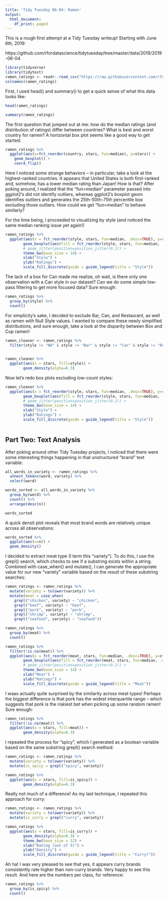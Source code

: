 ```yaml
---
title: 'Tidy Tuesday 06-04: Ramen'
output:
  html_document:
    df_print: paged
---
```


This is a rough first attempt at a Tidy Tuesday writeup! Starting with June 6th, 2019:

https://github.com/rfordatascience/tidytuesday/tree/master/data/2019/2019-06-04

```r
library(tidyverse)
library(tidytext)
ramen_ratings <- readr::read_csv("https://raw.githubusercontent.com/rfordatascience/tidytuesday/master/data/2019/2019-06-04/ramen_ratings.csv")
colnames(ramen_ratings)

```
First, I used head() and summary() to get a quick sense of what this data looks like:

```r
head(ramen_ratings)
```

```r
summary(ramen_ratings)
```

The first question that jumped out at me: how do the median ratings (and distribution of ratings) differ between countries? What is best and worst country for ramen? A horizontal box plot seems like a good way to get started:

```r
ramen_ratings %>%
  ggplot(aes(x=fct_reorder(country, stars, fun=median), y=stars)) + 
    geom_boxplot() + 
    coord_flip()
```

Here I noticed some strange behaviors -- in particular, take a look at the highest-ranked countries. It appears that United States is both first-ranked and, somehow, has a lower median rating than Japan! How is that? After poking around, I realized that the "fun=median" parameter passed into ggplot2's did not identify outliers, whereas ggplot2's boxplot geom identifies outliers and generates the 25th-50th-75th percentile box excluding those outliers. How could we get "fun=median" to behave similarly?

For the time being, I proceeded to visualizing by style (and noticed the same median ranking issue yet again!)


```r
ramen_ratings %>%
  ggplot(aes(x = fct_reorder(style, stars, fun=median, .desc=TRUE), y=stars)) +
        geom_boxplot(aes(fill = fct_reorder(style, stars, fun=median, .desc=TRUE))) +
        # geom_jitter(position=position_jitter(0.2)) +
        theme_bw(base_size = 14) +
        xlab("Style") +
        ylab("Ratings") +
        scale_fill_discrete(guide = guide_legend(title = "Style"))
```
The lack of a box for Can made me realize, oh wait, is there only one observation with a Can style in our dataset? Can we do some simple low-pass filtering to get more focused data? Sure enough:

```r
ramen_ratings %>%
  group_by(style) %>%
  count()
```

For simplicity's sake, I decided to exclude Bar, Can, and Restaurant, as well as ramen with Null Style values. I wanted to compare these newly simplified distributions, and sure enough, take a look at the disparity between Box and Cup ramen!:

```r

ramen_cleaner <- ramen_ratings %>%
  filter(style != "NA" & style != "Bar" & style != "Can" & style != "Restaurant")
  

ramen_cleaner %>%
  ggplot(aes(x = stars, fill=style)) +
        geom_density(alpha=0.3)
```

Now let's redo box plots excluding low-count styles:


```r

ramen_cleaner %>%
  ggplot(aes(x = fct_reorder(style, stars, fun=median, .desc=TRUE), y=stars)) +
        geom_boxplot(aes(fill = fct_reorder(style, stars, fun=median, .desc=TRUE))) +
        # geom_jitter(position=position_jitter(0.2)) +
        theme_bw(base_size = 14) +
        xlab("Style") +
        ylab("Ratings") +
        scale_fill_discrete(guide = guide_legend(title = "Style"))
        
```
## Part Two: Text Analysis

After poking around other Tidy Tuesday projects, I noticed that there were some interesting things happening in that unstructured "brand" text variable:


```r
all_words_in_variety <- ramen_ratings %>%
  unnest_tokens(word, variety) %>%
  select(word)

words_sorted <- all_words_in_variety %>%
  group_by(word) %>%
  count() %>%
  arrange(desc(n))

words_sorted

```

A quick densit plot reveals that most brand words are relatively unique across all observations:

```r
words_sorted %>%
  ggplot(aes(x=n)) +
  geom_density()
```

I decided to extract meat type (I term this "variety"). To do this, I use the grepl() search, which checks to see if a substring exists within a string. Combined with case_when() and mutate(), I can generate the appropriate value for our new "variety" variable based on the result of these substring searches:

```r
ramen_ratings <- ramen_ratings %>%
  mutate(variety = tolower(variety)) %>%
  mutate(meat = case_when(
    grepl("chicken", variety) ~ "chicken",
    grepl("beef", variety) ~ "beef",
    grepl("pork", variety) ~ "pork",
    grepl("shrimp", variety) ~ "shrimp",
    grepl("seafood", variety) ~ "seafood"))

ramen_ratings %>%
  group_by(meat) %>%
  count()
```

```r
ramen_ratings %>%
  filter(!is.na(meat)) %>%
  ggplot(aes(x = fct_reorder(meat, stars, fun=median, .desc=TRUE), y=stars)) +
        geom_boxplot(aes(fill = fct_reorder(meat, stars, fun=median, .desc=TRUE))) +
        # geom_jitter(position=position_jitter(0.2)) +
        theme_bw(base_size = 14) +
        xlab("Meat") +
        ylab("Ratings") +
        scale_fill_discrete(guide = guide_legend(title = "Meat"))
```

I waas actually quite surprised by the similarity across meat types! Perhaps the biggest difference is that pork has the widest interquartile range -- which suggests that pork is the riskiest bet when picking up some random ramen! Sure enough: 

```r
ramen_ratings %>%
  filter(!is.na(meat)) %>%
  ggplot(aes(x = stars, fill=meat)) +
        geom_density(alpha=0.3)
```

I repeated the process for "spicy", which I generated as a boolean variable based on the same substring grepl() search method:

```r
ramen_ratings <- ramen_ratings %>%
  mutate(variety = tolower(variety)) %>%
  mutate(is_spicy = grepl("spicy", variety))
```

```r
ramen_ratings %>%
  ggplot(aes(x = stars, fill=is_spicy)) +
        geom_density(alpha=0.3)
```

Really not much of a difference! As my last technique, I repeated this approach for curry:

```r
ramen_ratings <- ramen_ratings %>%
  mutate(variety = tolower(variety)) %>%
  mutate(is_curry = grepl("curry", variety))
```

```r
ramen_ratings %>%
  ggplot(aes(x = stars, fill=is_curry)) +
        geom_density(alpha=0.3) +
        theme_bw(base_size = 12) +
        xlab("Rating (out of 5)") +
        ylab("Density") +
        scale_fill_discrete(guide = guide_legend(title = "Curry?"))
```

Ah ha! I was very pleased to see that yes, it appears curry brands consistently rate higher than non-curry brands. Very happy to see this result. And here are the numbers per class, for reference:

```r
ramen_ratings %>%
  group_by(is_spicy) %>%
  count()
```

